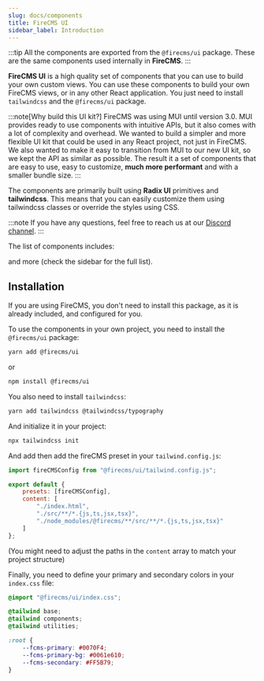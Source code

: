 ```yaml
---
slug: docs/components
title: FireCMS UI
sidebar_label: Introduction
---
```


:::tip
All the components are exported from the `@firecms/ui` package. These are the same components used internally in **FireCMS**.
:::

**FireCMS UI** is a high quality set of components that you can use to build your own custom views. You can
use these components to build your own FireCMS views, or in any other React application. You just need to install
`tailwindcss` and the `@firecms/ui` package.

:::note[Why build this UI kit?]
FireCMS was using MUI until version 3.0. MUI provides ready to use components with intuitive APIs, but it also
comes with a lot of complexity and overhead. We wanted to build a simpler and more flexible UI kit that could be used
in any React project, not just in FireCMS.
We also wanted to make it easy to transition from MUI to our new UI kit, so we kept the API as similar as possible.
The result it a set of components that are easy to use, easy to customize, **much more performant** and with a smaller bundle size.
:::

The components are primarily built using **Radix UI** primitives and **tailwindcss**. This means that you can easily customize them
using tailwindcss classes or override the styles using CSS.

:::note
If you have any questions, feel free to reach us at our [Discord channel](https://discord.gg/fxy7xsQm3m).
:::

The list of components includes:



<UIComponentsShowcase/>

and more (check the sidebar for the full list).



## Installation

If you are using FireCMS, you don't need to install this package, as it is already included, and
configured for you.

To use the components in your own project, you need to install the `@firecms/ui` package:

```bash
yarn add @firecms/ui
```
or
```bash
npm install @firecms/ui
```

You also need to install `tailwindcss`:

```bash
yarn add tailwindcss @tailwindcss/typography
```

And initialize it in your project:

```bash
npx tailwindcss init
```

And add then add the fireCMS preset in your `tailwind.config.js`:

```javascript
import fireCMSConfig from "@firecms/ui/tailwind.config.js";

export default {
    presets: [fireCMSConfig],
    content: [
        "./index.html",
        "./src/**/*.{js,ts,jsx,tsx}",
        "./node_modules/@firecms/**/src/**/*.{js,ts,jsx,tsx}"
    ]
};
```
(You might need to adjust the paths in the `content` array to match your project structure)

Finally, you need to define your primary and secondary colors in your `index.css` file:

```css
@import "@firecms/ui/index.css";

@tailwind base;
@tailwind components;
@tailwind utilities;

:root {
    --fcms-primary: #0070F4;
    --fcms-primary-bg: #0061e610;
    --fcms-secondary: #FF5B79;
}
```

